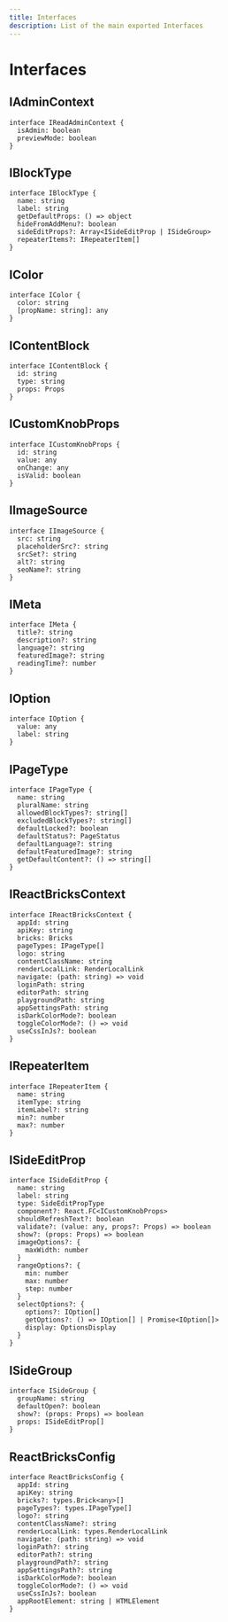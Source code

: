 ```yaml
---
title: Interfaces
description: List of the main exported Interfaces
---
```


# Interfaces

## IAdminContext

```tsx
interface IReadAdminContext {
  isAdmin: boolean
  previewMode: boolean
}
```

## IBlockType

```tsx
interface IBlockType {
  name: string
  label: string
  getDefaultProps: () => object
  hideFromAddMenu?: boolean
  sideEditProps?: Array<ISideEditProp | ISideGroup>
  repeaterItems?: IRepeaterItem[]
}
```

## IColor

```tsx
interface IColor {
  color: string
  [propName: string]: any
}
```

## IContentBlock

```tsx
interface IContentBlock {
  id: string
  type: string
  props: Props
}
```

## ICustomKnobProps

```tsx
interface ICustomKnobProps {
  id: string
  value: any
  onChange: any
  isValid: boolean
}
```

## IImageSource

```tsx
interface IImageSource {
  src: string
  placeholderSrc?: string
  srcSet?: string
  alt?: string
  seoName?: string
}
```

## IMeta

```tsx
interface IMeta {
  title?: string
  description?: string
  language?: string
  featuredImage?: string
  readingTime?: number
}
```

## IOption

```tsx
interface IOption {
  value: any
  label: string
}
```

## IPageType

```tsx
interface IPageType {
  name: string
  pluralName: string
  allowedBlockTypes?: string[]
  excludedBlockTypes?: string[]
  defaultLocked?: boolean
  defaultStatus?: PageStatus
  defaultLanguage?: string
  defaultFeaturedImage?: string
  getDefaultContent?: () => string[]
}
```

## IReactBricksContext

```tsx
interface IReactBricksContext {
  appId: string
  apiKey: string
  bricks: Bricks
  pageTypes: IPageType[]
  logo: string
  contentClassName: string
  renderLocalLink: RenderLocalLink
  navigate: (path: string) => void
  loginPath: string
  editorPath: string
  playgroundPath: string
  appSettingsPath: string
  isDarkColorMode?: boolean
  toggleColorMode?: () => void
  useCssInJs?: boolean
}
```

## IRepeaterItem

```tsx
interface IRepeaterItem {
  name: string
  itemType: string
  itemLabel?: string
  min?: number
  max?: number
}
```

## ISideEditProp

```tsx
interface ISideEditProp {
  name: string
  label: string
  type: SideEditPropType
  component?: React.FC<ICustomKnobProps>
  shouldRefreshText?: boolean
  validate?: (value: any, props?: Props) => boolean
  show?: (props: Props) => boolean
  imageOptions?: {
    maxWidth: number
  }
  rangeOptions?: {
    min: number
    max: number
    step: number
  }
  selectOptions?: {
    options?: IOption[]
    getOptions?: () => IOption[] | Promise<IOption[]>
    display: OptionsDisplay
  }
}
```

## ISideGroup

```tsx
interface ISideGroup {
  groupName: string
  defaultOpen?: boolean
  show?: (props: Props) => boolean
  props: ISideEditProp[]
}
```

## ReactBricksConfig

```tsx
interface ReactBricksConfig {
  appId: string
  apiKey: string
  bricks?: types.Brick<any>[]
  pageTypes?: types.IPageType[]
  logo?: string
  contentClassName?: string
  renderLocalLink: types.RenderLocalLink
  navigate: (path: string) => void
  loginPath?: string
  editorPath?: string
  playgroundPath?: string
  appSettingsPath?: string
  isDarkColorMode?: boolean
  toggleColorMode?: () => void
  useCssInJs?: boolean
  appRootElement: string | HTMLElement
}
```

